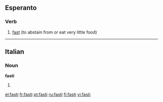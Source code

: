 ==Esperanto==

===Verb===
{{infl|eo|verb}}

# [[fast]] (to abstain from or eat very little food)

{{tbot entry|Esperanto|fast|2007|November}}

----

==Italian==

===Noun===
'''fasti''' {{m}}

# {{plural of|[[fasto]]|lang=Italian}}

[[el:fasti]]
[[fr:fasti]]
[[pt:fasti]]
[[ru:fasti]]
[[fi:fasti]]
[[vi:fasti]]